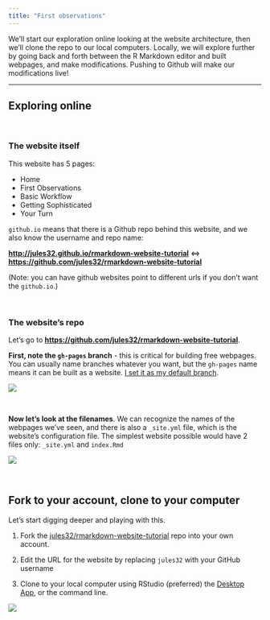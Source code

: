 ```yaml
---
title: "First observations"
---
```


We'll start our exploration online looking at the website architecture, then we'll clone the repo to our local computers. Locally, we will explore further by going back and forth between the R Markdown editor and built webpages, and make modifications. Pushing to Github will make our modifications live!    



----

## Exploring online

<br>

<!---this is an html comment that works in Markdown --->

<!--- I use the <br> html tag to force carriage returns in the text--->

### The website itself

This website has 5 pages: 

- Home
- First Observations
- Basic Workflow
- Getting Sophisticated
- Your Turn
  
  
`github.io` means that there is a Github repo behind this website, and we also know the username and repo name:

**<http://jules32.github.io/rmarkdown-website-tutorial>** <=> **<https://github.com/jules32/rmarkdown-website-tutorial>** 

(Note: you can have github websites point to different urls if you don't want the `github.io`.)

<br>

### The website's repo

Let's go to **<https://github.com/jules32/rmarkdown-website-tutorial>**.  
  
**First, note the `gh-pages` branch** - this is critical for building free webpages. You can usually name branches whatever you want, but the `gh-pages` name means it can be built as a website. [I set it as my default branch](https://help.github.com/articles/setting-the-default-branch/).

![](images/gh-pages.png)

<br>

**Now let's look at the filenames**. We can recognize the names of the webpages we've seen, and there is also a `_site.yml` file, which is the website's configuration file. The simplest website possible would have 2 files only: `_site.yml` and `index.Rmd`

![](https://docs.google.com/drawings/d/1jnXfeJ3i-fwd-t49S5FyeMAX3cJSoCYbyZLLTqFZd7w/pub?w=960&h=720)

<br>

## Fork to your account, clone to your computer

Let's start digging deeper and playing with this.  

1. Fork the [jules32/rmarkdown-website-tutorial](https://github.com/jules32/rmarkdown-website-tutorial) repo into your own account. 

2. Edit the URL for the website by replacing `jules32` with your GitHub username

3. Clone to your local computer using RStudio (preferred) the [Desktop App](https://desktop.github.com/), or the command line.

![](https://docs.google.com/drawings/d/1yy2VFQy4QqxfOzt-XtTSNA91qoCI7jPo0ob7Pm89SBg/pub?w=960&h=720)





